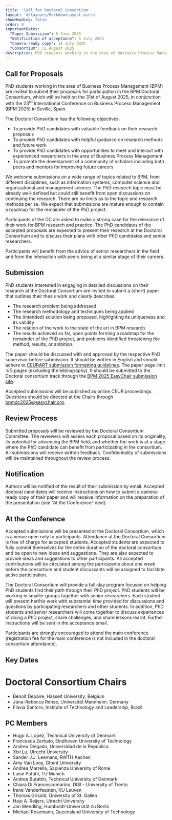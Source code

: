```yaml
---
title: 'Call for Doctoral Consortium'
layout: '#/layouts/MarkdownLayout.astro'
showHeading: false
order: 8
importantDates:
  "Paper Submission": 5 June 2025
  "Notification of acceptance": 5 July 2025
  "Camera-ready copy": 14 July 2025
  "Consortium": 31 August 2025
description: PhD students working in the area of Business Process Management (BPM) are invited to submit their proposals for participation in the BPM Doctoral Consortium
---
```


## Call for Proposals

PhD students working in the area of Business Process Management (BPM) are invited to submit their proposals for participation in the BPM Doctoral Consortium, which will be held on the 31st of August 2025, in conjunction with the 23<sup>rd</sup> International Conference on Business Process Management (BPM 2025) in Seville, Spain.

The Doctoral Consortium has the following objectives:
- To provide PhD candidates with valuable feedback on their research
proposals
- To provide PhD candidates with helpful guidance on research methods and future work
- To provide PhD candidates with opportunities to meet and interact with experienced researchers in the area of Business Process Management
- To promote the development of a community of scholars including both
peers and mentors for improving future careers

We welcome submissions on a wide range of topics related to BPM, from different disciplines, such as information systems, computer science and organizational and management science. The PhD research topic must be already well-defined but could still benefit from open discussions on continuing the research. There are no limits as to the topic and research methods per se. We expect that submissions are mature enough to contain a roadmap for the remainder of the PhD project.

Participants of the DC are asked to make a strong case for the relevance of their work for BPM research and practice. The PhD candidates of the accepted proposals are expected to present their research at the Doctoral Consortium and to discuss their plans with other PhD candidates and senior researchers. 

Participants will benefit from the advice of senior researchers in the field and from the interaction with peers being at a similar stage of their careers.

## Submission

PhD students interested in engaging in detailed discussions on their research at the Doctoral Consortium are invited to submit a (short) paper that outlines their thesis work and clearly describes:
- The research problem being addressed
- The research methodology and techniques being applied
- The (intended) solution being proposed, highlighting its uniqueness and its validity
- The relation of the work to the state of the art in BPM research
- The results achieved so far, open points forming a roadmap for the remainder of the PhD project, and problems identified threatening the method, results, or ambition.

The paper should be discussed with and approved by the respective PhD
supervisor before submission. It should be written in English and should adhere to [CEURART submission formatting guidelines](https://ceurws.wordpress.com/2020/03/31/ceurws-publishes-ceurart-paper-style/). The paper page limit is 5 pages (excluding the bibliography). It should be submitted to the Doctoral consortium track through the [BPM 2025 EasyChair submission site](https://easychair.org/conferences/?conf=bpm2025). 

Accepted submissions will be published as online CEUR proceedings. Questions should be directed at the Chairs through bpmdc2025@easychair.org.

## Review Process

Submitted proposals will be reviewed by the Doctoral Consortium Committee. The reviewers will assess each proposal based on its originality, its potential for advancing the BPM field, and whether the work is at a stage where the PhD candidate can benefit from participating in the consortium. All submissions will receive written feedback. Confidentiality of submissions will be maintained throughout the review process.

## Notification

Authors will be notified of the result of their submission by email. Accepted doctoral candidates will receive instructions on how to submit a camera-ready copy of their paper and will receive information on the preparation of the presentation (see “At the Conference” next).

## At the Conference

Accepted submissions will be presented at the Doctoral Consortium, which is a venue open only to participants. Attendance at the Doctoral Consortium is free of charge for accepted students. Accepted students are expected to fully commit themselves for the entire duration of the doctoral consortium and be open to new ideas and suggestions. They are also expected to provide ideas and suggestions to other participants. All accepted contributions will be circulated among the participants about one week before the consortium and student discussants will be assigned to facilitate active participation.

The Doctoral Consortium will provide a full-day program focused on helping PhD students find their path through their PhD project. PhD students will be working in smaller groups together with senior researchers. Each student will present her/his work with substantial time provided for discussions and questions by participating researchers and other students. In addition, PhD students and senior researchers will come together to discuss experiences of doing a PhD project, share challenges, and share lessons learnt. Further instructions will be sent in the acceptance email.

Participants are strongly encouraged to attend the main conference (registration fee for the main conference is not included in the doctoral consortium attendance).

## Key Dates

<ImportantDates importantDates={frontmatter.importantDates}/>

# Doctoral Consortium Chairs

- Benoît Depaire, Hasselt University, Belgium
- Jana-Rebecca Rehse, Universität Mannheim, Germany
- Flavia Santoro, Institute of Technology and Leadership, Brazil

## PC Members

- Hugo A. López, Technical University of Denmark
- Francesca Zerbato, Eindhoven University of Technology
- Andrea Delgado, Universidad de la República
- Xixi Lu, Utrecht University
- Sander J.J.	Leemans, RWTH Aachen
- Amy Van Looy, Ghent University
- Andrea Marrella, Sapienza University of Rome
- Luise Pufahl, TU Munich
- Andrea Burattin, Technical University of Denmark
- Chiara Di Francescomarino, DISI - University of Trento
- Irene Vanderfeesten, KU Leuven
- Thomas Grisold, University of St. Gallen
- Hajo A.	Reijers, Utrecht University
- Jan Mendling, Humboldt-Universität zu Berlin
- Michael Rosemann, Queensland University of Technology
